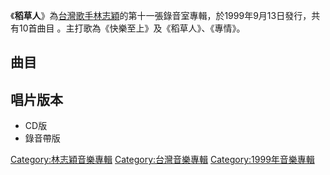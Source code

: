 {{Album infobox | <!-- See Wikipedia:WikiProject_Albums -->
|  Name        = 稻草人
|  Type        = [[專輯|專輯]]
|  Artist      = [[林志穎|林志穎]]
|  Cover       = 
|  Background  = 
|  Released    = 1999年9月13日
|  Recorded    = 1999年
|  Genre       = [[華語流行音樂|華語流行音樂]]
|  Length      = 41分53秒
|  Label       = [[豐華唱片|豐華唱片]]
|  Number      = 
|  Producer    = 見[[#曲目|曲目列表]]
|  Last album  = [[黎明破曉前|黎明破曉前]]<br/>(1998年)
|  This album  = '''稻草人'''<br/>(1999年)
|  Next album  = [[去走走|去走走]]<br/>(2000年)
}}

《'''稻草人'''》為[[台灣|台灣]][[歌手|歌手]][[林志穎|林志穎]]的第十一張錄音室專輯，於1999年9月13日發行，共有10首曲目 。主打歌為《快樂至上》及《稻草人》、《專情》。

==曲目==
{{Tracklist
| font_size = 
| total_length = 41:53

| music_credits = yes
| lyrics_credits = yes
| arranger_credits = yes
| producer_credits = yes
| longnote_column = yes

| title1 = 快樂至上
| note1 = 
| music1 = [[潘協慶|潘協慶]]
| lyrics1 = [[謝明訓|謝明訓]]
| arranger1 = [[Terence_Teo|張瑞成]]
| producer1 = [[陳國華_(音樂人)|陳國華]]
| longnote1 = 第一主打歌<br>台視八點檔連續劇《[[絕代雙驕|絕代雙驕]]》主題曲
| length1 = 4:09 

| title2 = 稻草人
| note2 = 
| music2 = 陳國華
| lyrics2 = [[鄔裕康|鄔裕康]]
| arranger2 = 張瑞成
| producer2 = 陳國華
| longnote2 = 第二主打歌<br>台視八點檔連續劇《[[絕代雙驕|絕代雙驕]]》插曲
| length2 = 4:04

| title3 = 專情
| note3 = 
| music3 = [[Anvar_Lindblad|Anvar Lindblad]]
| lyrics3 = [[何啟弘|何啟弘]] 
| arranger3 = [[呂紹淳|呂紹淳]]
| producer3 = [[王治平|王治平]]
| longnote3 = 第三主打歌
| length3 = 3:43

| title4 =  2個人
| note4 = 
| music4 = [[陳俊廷|陳俊廷]]
| lyrics4 = 何啟弘
| arranger4 = 張瑞成
| producer4 = 陳國華
| longnote4 = 
| length4 = 4:04 

| title5 = 跟我到海邊轉轉 
| note5 = 
| music5 = [[HAL|HAL]]<br>[[Otohime|Otohime]] 
| lyrics5 = 鄔裕康
| arranger5 = 呂紹淳 
| producer5 = 王治平
| longnote5 = 
| length5 = 4:59

| title6 = 我的愛情算什麼
| note6 = 
| music6 = [[郭蘅祈|郭蘅祈]]
| lyrics6 = 鄔裕康
| arranger6 = 張瑞成
| producer6 = 陳國華
| longnote6 = 
| length6 = 4:15

| title7 = 有話直說
| note7 = 
| music7 = 陳俊廷
| lyrics7 = [[潘麗玉|潘麗玉]]  
| arranger7 = [[梁伯君|梁伯君]]
| producer7 = 陳國華
| longnote7 = 
| length7 = 3:30

| title8 = 結婚進行曲
| note8 = 
| music8 = 陳國華
| lyrics8 = [[樓南蔚|樓南蔚]]
| arranger8 = 梁伯君
| producer8 = 陳國華
| longnote8 = 
| length8 = 4:33  

| title9 = 站在你面前
| note9 = 
| music9 = 郭蘅祈
| lyrics9 = 鄔裕康  
| arranger9 = 王治平
| producer9 = 王治平
| longnote9 = 
| length9 = 3:44 

| title10 = 真的真的
| note10 = 
| music10 = 王治平
| lyrics10 = [[張方露|張方露]]
| arranger10 = 王治平
| producer10 = 王治平
| longnote10 = 
| length10 = 5:19
}}

== 唱片版本 ==
*CD版
*錄音帶版

[[Category:林志穎音樂專輯|Category:林志穎音樂專輯]]
[[Category:台灣音樂專輯|Category:台灣音樂專輯]]
[[Category:1999年音樂專輯|Category:1999年音樂專輯]]